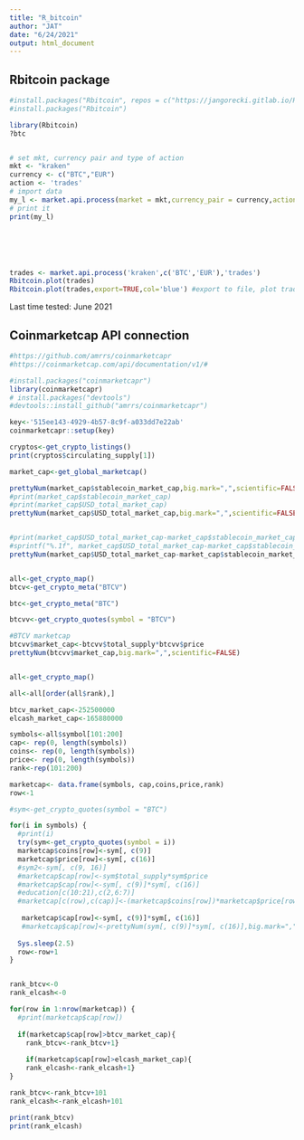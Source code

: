 ```yaml
---
title: "R_bitcoin"
author: "JAT"
date: "6/24/2021"
output: html_document
---
```


## Rbitcoin package

```r

#install.packages("Rbitcoin", repos = c("https://jangorecki.gitlab.io/Rbitcoin", "https://cran.rstudio.com"))
#install.packages("Rbitcoin")

library(Rbitcoin)
?btc


# set mkt, currency pair and type of action
mkt <- "kraken"
currency <- c("BTC","EUR")
action <- 'trades'
# import data
my_l <- market.api.process(market = mkt,currency_pair = currency,action = action)
# print it
print(my_l)






trades <- market.api.process('kraken',c('BTC','EUR'),'trades')
Rbitcoin.plot(trades)
Rbitcoin.plot(trades,export=TRUE,col='blue') #export to file, plot trades line in blue


```

Last time tested: June 2021



## Coinmarketcap API connection

```r

#https://github.com/amrrs/coinmarketcapr
#https://coinmarketcap.com/api/documentation/v1/#

#install.packages("coinmarketcapr")
library(coinmarketcapr)
# install.packages("devtools")
#devtools::install_github("amrrs/coinmarketcapr")

key<-'515ee143-4929-4b57-8c9f-a033dd7e22ab'
coinmarketcapr::setup(key)

cryptos<-get_crypto_listings()
print(cryptos$circulating_supply[1])

market_cap<-get_global_marketcap()

prettyNum(market_cap$stablecoin_market_cap,big.mark=",",scientific=FALSE)
#print(market_cap$stablecoin_market_cap)
#print(market_cap$USD_total_market_cap)
prettyNum(market_cap$USD_total_market_cap,big.mark=",",scientific=FALSE)


#print(market_cap$USD_total_market_cap-market_cap$stablecoin_market_cap)
#sprintf("%.1f", market_cap$USD_total_market_cap-market_cap$stablecoin_market_cap)
prettyNum(market_cap$USD_total_market_cap-market_cap$stablecoin_market_cap,big.mark=",",scientific=FALSE)


all<-get_crypto_map()
btcv<-get_crypto_meta("BTCV")

btc<-get_crypto_meta("BTC")

btcvv<-get_crypto_quotes(symbol = "BTCV")

#BTCV marketcap
btcvv$market_cap<-btcvv$total_supply*btcvv$price
prettyNum(btcvv$market_cap,big.mark=",",scientific=FALSE)


all<-get_crypto_map()

all<-all[order(all$rank),]

btcv_market_cap<-252500000
elcash_market_cap<-165880000

symbols<-all$symbol[101:200]
cap<- rep(0, length(symbols))
coins<- rep(0, length(symbols))
price<- rep(0, length(symbols))
rank<-rep(101:200)

marketcap<- data.frame(symbols, cap,coins,price,rank)
row<-1

#sym<-get_crypto_quotes(symbol = "BTC")

for(i in symbols) {           
  #print(i)                    
  try(sym<-get_crypto_quotes(symbol = i))
  marketcap$coins[row]<-sym[, c(9)]
  marketcap$price[row]<-sym[, c(16)]
  #sym2<-sym[, c(9, 16)]
  #marketcap$cap[row]<-sym$total_supply*sym$price
  #marketcap$cap[row]<-sym[, c(9)]*sym[, c(16)]
  #education[c(10:21),c(2,6:7)]
  #marketcap[c(row),c(cap)]<-(marketcap$coins[row])*marketcap$price[row]
  
   marketcap$cap[row]<-sym[, c(9)]*sym[, c(16)]
   #marketcap$cap[row]<-prettyNum(sym[, c(9)]*sym[, c(16)],big.mark=",",scientific=FALSE)
  
  Sys.sleep(2.5)
  row<-row+1
}


rank_btcv<-0
rank_elcash<-0

for(row in 1:nrow(marketcap)) {           
  #print(marketcap$cap[row])
  
  if(marketcap$cap[row]>btcv_market_cap){
    rank_btcv<-rank_btcv+1}
  
    if(marketcap$cap[row]>elcash_market_cap){
    rank_elcash<-rank_elcash+1}
}

rank_btcv<-rank_btcv+101
rank_elcash<-rank_elcash+101

print(rank_btcv)
print(rank_elcash)


```
